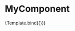 

<Meta title="Components/Button" component={MyComponent} />


# MyComponent

<Canvas>
  <Story 
    name="Unchecked"
    args={{ 
      label: 'Unchecked',
    }}>
    {Template.bind({})}
  </Story>
</Canvas>